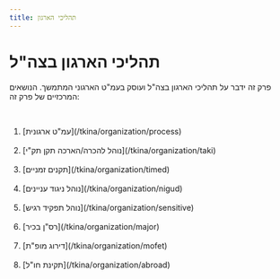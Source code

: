 ```yaml
---
title: תהליכי הארגון
---
```


# תהליכי הארגון בצה"ל

פרק זה ידבר על תהליכי הארגון בצה"ל ועוסק בעמ"ט הארגוני המתמשך. הנושאים המרכזיים של פרק זה:

<br />

<ol>
   <li>[עמ"ט ארגונית](/tkina/organization/process)</li>
   <br />
   <li>[נוהל להכרה/הארכה תקן תק"י](/tkina/organization/taki)</li>
   <br />
   <li>[תקנים זמניים](/tkina/organization/timed)</li>
   <br />
   <li>[נוהל ניגוד עניינים](/tkina/organization/nigud)</li>
   <br />
   <li>[נוהל תפקיד רגיש](/tkina/organization/sensitive)</li>
   <br />
   <li>[רס"ן בכיר](/tkina/organization/major)</li>
   <br />
   <li>[דירוג מופ"ת](/tkina/organization/mofet)</li>
   <br />
   <li>[תקינת חו"ל](/tkina/organization/abroad)</li>
</ol>